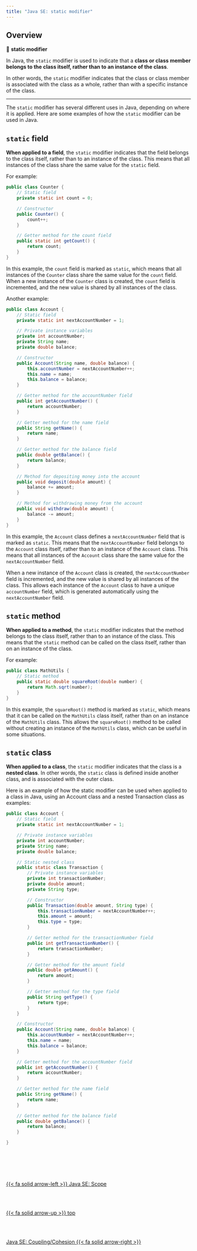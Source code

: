 ```yaml
---
title: "Java SE: static modifier"
---
```


## Overview

::: {.summary}

📘 **static modifier**

In Java, the `static` modifier is used to indicate that a **class or class member belongs to the class itself, rather than to an instance of the class**.

In other words, the `static` modifier indicates that the class or class member is associated with the class as a whole, rather than with a specific instance of the class.

:::

---

The `static` modifier has several different uses in Java, depending on where it is applied. Here are some examples of how the `static` modifier can be used in Java.

## ``static`` field

**When applied to a field**, the `static` modifier indicates that the field belongs to the class itself, rather than to an instance of the class. This means that all instances of the class share the same value for the `static` field.

For example:

``` java
public class Counter {
    // Static field
    private static int count = 0;

    // Constructor
    public Counter() {
        count++;
    }

    // Getter method for the count field
    public static int getCount() {
        return count;
    }
}

```

In this example, the `count` field is marked as `static`, which means that all instances of the `Counter` class share the same value for the `count` field. When a new instance of the `Counter` class is created, the `count` field is incremented, and the new value is shared by all instances of the class.

Another example:

``` java
public class Account {
    // Static field
    private static int nextAccountNumber = 1;

    // Private instance variables
    private int accountNumber;
    private String name;
    private double balance;

    // Constructor
    public Account(String name, double balance) {
        this.accountNumber = nextAccountNumber++;
        this.name = name;
        this.balance = balance;
    }

    // Getter method for the accountNumber field
    public int getAccountNumber() {
        return accountNumber;
    }

    // Getter method for the name field
    public String getName() {
        return name;
    }

    // Getter method for the balance field
    public double getBalance() {
        return balance;
    }

    // Method for depositing money into the account
    public void deposit(double amount) {
        balance += amount;
    }

    // Method for withdrawing money from the account
    public void withdraw(double amount) {
        balance -= amount;
    }
}
```

In this example, the `Account` class defines a `nextAccountNumber` field that is marked as `static`. This means that the `nextAccountNumber` field belongs to the `Account` class itself, rather than to an instance of the `Account` class. This means that all instances of the `Account` class share the same value for the `nextAccountNumber` field.

When a new instance of the `Account` class is created, the `nextAccountNumber` field is incremented, and the new value is shared by all instances of the class. This allows each instance of the `Account` class to have a unique `accountNumber` field, which is generated automatically using the `nextAccountNumber` field.

## ``static`` method

**When applied to a method**, the `static` modifier indicates that the method belongs to the class itself, rather than to an instance of the class. This means that the `static` method can be called on the class itself, rather than on an instance of the class.

For example:

``` java
public class MathUtils {
    // Static method
    public static double squareRoot(double number) {
        return Math.sqrt(number);
    }
}
```

In this example, the `squareRoot()` method is marked as `static`, which means that it can be called on the `MathUtils` class itself, rather than on an instance of the `MathUtils` class. This allows the `squareRoot()` method to be called without creating an instance of the `MathUtils` class, which can be useful in some situations.

## ``static`` class


**When applied to a class**, the `static` modifier indicates that the class is a **nested class**. In other words, the `static` class is defined inside another class, and is associated with the outer class.

Here is an example of how the static modifier can be used when applied to a class in Java, using an Account class and a nested Transaction class as examples:

``` java
public class Account {
    // Static field
    private static int nextAccountNumber = 1;

    // Private instance variables
    private int accountNumber;
    private String name;
    private double balance;

    // Static nested class
    public static class Transaction {
        // Private instance variables
        private int transactionNumber;
        private double amount;
        private String type;

        // Constructor
        public Transaction(double amount, String type) {
            this.transactionNumber = nextAccountNumber++;
            this.amount = amount;
            this.type = type;
        }

        // Getter method for the transactionNumber field
        public int getTransactionNumber() {
            return transactionNumber;
        }

        // Getter method for the amount field
        public double getAmount() {
            return amount;
        }

        // Getter method for the type field
        public String getType() {
            return type;
        }
    }

    // Constructor
    public Account(String name, double balance) {
        this.accountNumber = nextAccountNumber++;
        this.name = name;
        this.balance = balance;
    }

    // Getter method for the accountNumber field
    public int getAccountNumber() {
        return accountNumber;
    }

    // Getter method for the name field
    public String getName() {
        return name;
    }

    // Getter method for the balance field
    public double getBalance() {
        return balance;
    }

}

```
<!--- navLinks -->
<br><br>
<div class=row>
<br>
<div class='column left previous'>
<br>
[{{< fa solid arrow-left >}} Java SE: Scope](/javase/se-concepts-scope.qmd)
<br>
</div>
<br>
<div class='column center'>
<br>
[{{< fa solid arrow-up >}} top](#top)
<br>
</div>
<br>
<div class='column right next'>
<br>
[Java SE: Coupling/Cohesion  {{< fa solid arrow-right >}}](/javase/se-concepts-coupling.qmd)
<br>
</div>
<br>
</div>
